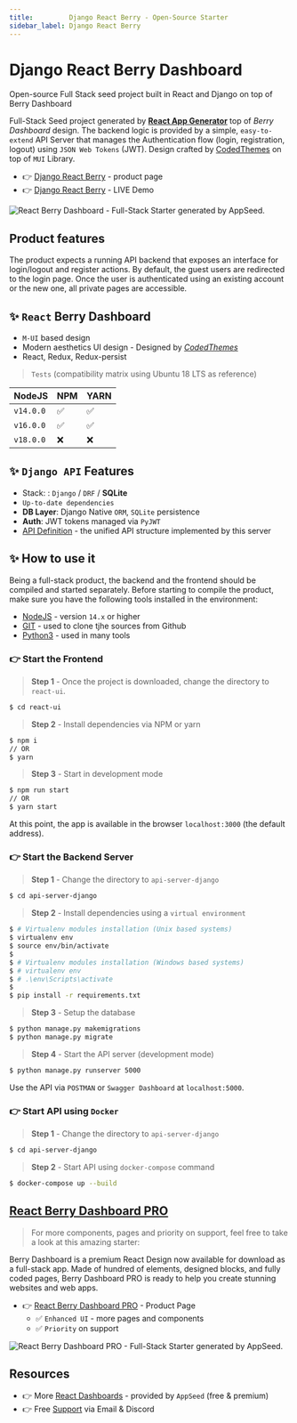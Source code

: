 ```yaml
---
title:         Django React Berry - Open-Source Starter
sidebar_label: Django React Berry
---
```


# Django React Berry Dashboard

<SubHeading> Open-source Full Stack seed project built in React and Django on top of Berry Dashboard </SubHeading>

Full-Stack Seed project generated by **[React App Generator](https://appseed.us/generator/react/)** top of *Berry Dashboard* design. 
The backend logic is provided by a simple, `easy-to-extend` API Server that manages the Authentication flow (login, registration, logout) using `JSON Web Tokens` (JWT). 
Design crafted by [CodedThemes](https://bit.ly/37fF9RT) on top of `MUI` Library.

- 👉 [Django React Berry](https://appseed.us/product/django-react-berry-dashboard) - product page
- 👉 [Django React Berry](https://django-react-berry-dashboard.appseed-srv1.com/) - LIVE Demo

![React Berry Dashboard - Full-Stack Starter generated by AppSeed.](https://user-images.githubusercontent.com/51070104/174480640-e0b450b1-07a8-4cc7-84bc-287bb9c45773.png)


## Product features

The product expects a running API backend that exposes an interface for login/logout and register actions. 
By default, the guest users are redirected to the login page. Once the user is authenticated using an existing account or the new one, all private pages are accessible. 


## ✨ `React` Berry Dashboard

- `M-UI` based design
- Modern aesthetics UI design - Designed by *[CodedThemes](https://bit.ly/37fF9RT)*
- React, Redux, Redux-persist


> `Tests` (compatibility matrix using Ubuntu 18 LTS as reference)

| NodeJS | NPM | YARN | 
| --- | --- | --- |  
| `v14.0.0` | ✅ | ✅ |
| `v16.0.0` | ✅ | ✅ | 
| `v18.0.0` | ❌ | ❌ | 


## ✨ `Django API` Features

- Stack: : `Django` / `DRF` / **SQLite** 
- `Up-to-date dependencies`
- **DB Layer**: Django Native `ORM`, `SQLite` persistence
- **Auth**: JWT tokens managed via `PyJWT`
- [API Definition](/boilerplate-code/api-server/api-unified-definition/) - the unified API structure implemented by this server


## ✨ How to use it

Being a full-stack product, the backend and the frontend should be compiled and started separately. 
Before starting to compile the product, make sure you have the following tools installed in the environment:

- [NodeJS](https://nodejs.org/en/) - version `14.x` or higher
- [GIT](https://git-scm.com/) - used to clone tjhe sources from Github
- [Python3](https://www.python.org/) - used in many tools


### 👉 Start the Frontend 

> **Step 1** - Once the project is downloaded, change the directory to `react-ui`. 

```bash
$ cd react-ui
```

> **Step 2** - Install dependencies via NPM or yarn

```bash
$ npm i
// OR
$ yarn
```

> **Step 3** - Start in development mode

```bash
$ npm run start 
// OR
$ yarn start
```

At this point, the app is available in the browser `localhost:3000` (the default address).


### 👉 Start the Backend Server 

> **Step 1** - Change the directory to `api-server-django`

```bash
$ cd api-server-django
```

> **Step 2** - Install dependencies using a `virtual environment`

```bash
$ # Virtualenv modules installation (Unix based systems)
$ virtualenv env
$ source env/bin/activate
$
$ # Virtualenv modules installation (Windows based systems)
$ # virtualenv env
$ # .\env\Scripts\activate
$
$ pip install -r requirements.txt
```

> **Step 3** - Setup the database 

```bash
$ python manage.py makemigrations
$ python manage.py migrate
```

> **Step 4** - Start the API server (development mode)

```bash
$ python manage.py runserver 5000
```

Use the API via `POSTMAN` or `Swagger Dashboard` at `localhost:5000`.


### 👉 Start API using `Docker` 

> **Step 1** - Change the directory to `api-server-django`

```bash
$ cd api-server-django
```

> **Step 2** - Start API using `docker-compose` command 

```bash
$ docker-compose up --build
```


## [React Berry Dashboard PRO](https://appseed.us/product/berry-dashboard-pro/full-stack/)

> For more components, pages and priority on support, feel free to take a look at this amazing starter:

Berry Dashboard is a premium React Design now available for download as a full-stack app. Made of hundred of elements, designed blocks, and fully coded pages, Berry Dashboard PRO is ready to help you create stunning websites and web apps.

- 👉 [React Berry Dashboard PRO](https://appseed.us/product/berry-dashboard-pro/full-stack/) - Product Page
  - ✅ `Enhanced UI` - more pages and components
  - ✅ `Priority` on support

![React Berry Dashboard PRO - Full-Stack Starter generated by AppSeed.](https://user-images.githubusercontent.com/51070104/174492378-280b6de6-df58-4df7-865d-f86f6e9b1dd0.png)


## Resources

- 👉 More [React Dashboards](https://appseed.us/admin-dashboards/react/) - provided by `AppSeed` (free & premium)
- 👉 Free [Support](https://appseed.us/support/) via Email & Discord
